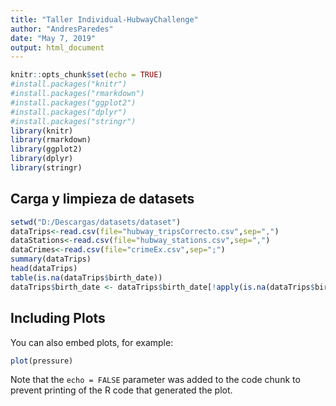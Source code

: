 ```yaml
---
title: "Taller Individual-HubwayChallenge"
author: "AndresParedes"
date: "May 7, 2019"
output: html_document
---
```


```r
knitr::opts_chunk$set(echo = TRUE)
#install.packages("knitr")
#install.packages("rmarkdown")
#install.packages("ggplot2")
#install.packages("dplyr")
#install.packages("stringr")
library(knitr)
library(rmarkdown)
library(ggplot2)
library(dplyr)
library(stringr)

```

## Carga y limpieza de  datasets

```r
setwd("D:/Descargas/datasets/dataset")
dataTrips<-read.csv(file="hubway_tripsCorrecto.csv",sep=",")
dataStations<-read.csv(file="hubway_stations.csv",sep=",")
dataCrimes<-read.csv(file="crimeEx.csv",sep=";")
summary(dataTrips)
head(dataTrips)
table(is.na(dataTrips$birth_date))
dataTrips$birth_date <- dataTrips$birth_date[!apply(is.na(dataTrips$birth_date) | dataTrips$birth_date == "", 1, all),]
```

## Including Plots

You can also embed plots, for example:

```r
plot(pressure)
```

Note that the `echo = FALSE` parameter was added to the code chunk to prevent printing of the R code that generated the plot.
